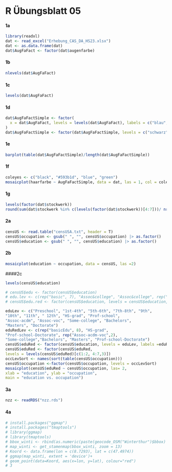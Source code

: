 # R Übungsblatt 05 {.unnumbered}

#### 1a

```r
library(readxl)
dat <- read_excel("Erhebung_CAS_DA_HS23.xlsx")
dat <- as.data.frame(dat)
dat$AugFaFact <- factor(dat$augenfarbe)
```

#### 1b

```r
nlevels(dat$AugFaFact)
```

#### 1c

```r
levels(dat$AugFaFact)
```

#### 1d

```r
dat$AugFaFactSimple <- factor(
  x = dat$AugFaFact, levels = levels(dat$AugFaFact), labels = c("blau", "blau", "blau", "braun", "braun", "gruen", "gruen", "braun", "schwarz")
)
dat$AugFaFactSimple <- factor(dat$AugFaFactSimple, levels = c("schwarz", "braun", "blau", "gruen"))
```

#### 1e

```r
barplot(table(dat$AugFaFactSimple)/length(dat$AugFaFactSimple))

```

#### 1f

```r
coleyes <- c("black", "#593b1d", "blue", "green")
mosaicplot(haarfarbe ~ AugFaFactSimple, data = dat, las = 1, col = coleyes, xlab = "Haarfarbe", ylab = "Augenfarbe", main = "Verteilung der Augenfarben innerhalb der Haarfarben")
```

#### 1g

```r
levels(factor(dat$stockwerk))
round(sum(dat$stockwerk %in% c(levels(factor(dat$stockwerk))[4:7]))/ nrow(dat[dat$stockwerk,]), 2)
```

#### 2a

```r
censUS <- read.table("censUSA.txt", header = T)
censUS$occupation <- gsub(" ", "", censUS$occupation) |> as.factor()
censUS$education <- gsub(" ", "", censUS$education) |> as.factor()

```

#### 2b

```r
mosaicplot(education ~ occupation, data = censUS, las =2)
```

####2c

```r
levels(censUS$education)
```

```r
# censUS$edu <- factor(censUS$education)
# edu.lev <- c(rep("basic", 7), "Assoc&college", "Assoc&college", rep("Accad", 4), "basic", "Accad", "Assoc&college")
# censUS$edu.red <- factor(censUS$education, levels = censUS$education, labels = edu.lev)

eduLev <- c("Preschool", "1st-4th", "5th-6th", "7th-8th", "9th",
"10th", "11th", " 12th", "HS-grad", "Prof-school",
"Assoc-acdm", "Assoc-voc", "Some-college", "Bachelors",
"Masters", "Doctorate")
eduRedLev <- c(rep("basicEdu", 8), "HS-grad",
"Prof-school-Doctorate", rep("Assoc-acdm-voc",2),
"Some-college","Bachelors", "Masters", "Prof-school-Doctorate")
censUS$eduRed <- factor(censUS$education, levels = eduLev, labels =eduRedLev )
censUS$eduRed <- factor(censUS$eduRed,
levels = levels(censUS$eduRed)[c(1:2, 4:7,3)])
occLevSort <- names(sort(table(censUS$occupation)))
censUS$occupation <-factor(censUS$occupation, levels = occLevSort)
mosaicplot(censUS$eduRed ~ censUS$occupation, las= 2,
xlab = "education", ylab = "occupation",
main = "education vs. occupation")

```

#### 3a

```r
nzz <- readRDS("nzz.rds")
```

#### 4a

```r
# install.packages("ggmap")
# install.packages("tmaptools")
# library(ggmap)
# library(tmaptools)
# bbox_winti <- rbind(as.numeric(paste(geocode_OSM("Winterthur")$bbox) ))
# map_winti <- get_stamenmap(bbox_winti, zoom = 13)
# Koord <- data.frame(lon = c(8.7293), lat = c(47.4974))
# ggmap(map_winti, extent = 'device')+
# geom_point(data=Koord, aes(x=lon, y=lat), colour="red")
# 3
```
